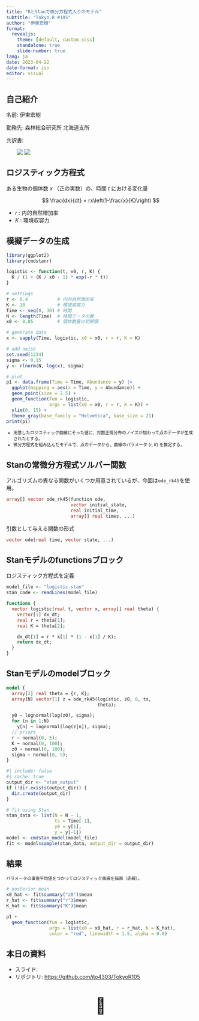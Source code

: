 ```yaml
---
title: "RとStanで微分方程式入りのモデル"
subtitle: "Tokyo.R #105"
author: "伊東宏樹"
format:
  revealjs:
    theme: [default, custom.scss]
    standalone: true
    slide-number: true
lang: ja
date: 2023-04-22
date-format: iso
editor: visual
---
```


## 自己紹介

::: {style="margin-top: 1em; text-align: left;"}
名前: 伊東宏樹

勤務先: 森林総合研究所 北海道支所

共訳書:

::: {style="margin-left: 2em; text-align: left;"}
[![](https://www.hanmoto.com/bd/img/9784320057807.jpg){fig-alt="BUGSで学ぶ階層モデリング入門" style="vertical-align: top;"}](https://www.hanmoto.com/bd/isbn/9784320057807) [![](https://www.hanmoto.com/bd/img/9784320058149.jpg){fig-alt="生態学のための階層モデリング" style="vertical-align: top;"}](https://www.hanmoto.com/bd/isbn/9784320058149)
:::
:::

## ロジスティック方程式

::: {style="margin-top: 1em;"}
ある生物の個体数 *x* （正の実数）の、時間 *t* における変化量
:::

$$
\frac{dx}{dt} = rx\left(1-\frac{x}{K}\right)
$$

-   *r* : 内的自然増加率
-   *K* : 環境収容力

## 模擬データの生成

```r
library(ggplot2)
library(cmdstanr)

logistic <- function(t, x0, r, K) {
  K / (1 + (K / x0 - 1) * exp(-r * t))
}

# settings
r <- 0.4           # 内的自然増加率
K <- 10            # 環境収容力
Time <- seq(0, 30) # 時間
N <- length(Time)  # 時間データの数
x0 <- 0.05         # 個体数量の初期値

# generate data
x <- sapply(Time, logistic, x0 = x0, r = r, K = K)

# add noise
set.seed(1234)
sigma <- 0.15
y <- rlnorm(N, log(x), sigma)

# plot
p1 <- data.frame(Time = Time, Abundance = y) |>
  ggplot(mapping = aes(x = Time, y = Abundance)) +
  geom_point(size = 2.5) +
  geom_function(fun = logistic,
                args = list(x0 = x0, r = r, K = K)) +
  ylim(0, 15) +
  theme_gray(base_family = "Helvetica", base_size = 21)
print(p1)
```

::: {style="font-size: 80%;"}
-   用意したロジスティック曲線にそった値に、対数正規分布のノイズが加わって点のデータが生成されたとする。
-   微分方程式を組み込んだモデルで、点のデータから、曲線のパラメータ (*r*, *K*) を推定する。
:::

## Stanの常微分方程式ソルバー関数

::: {style="margin-top: 1em;"}
アルゴリズムの異なる関数がいくつか用意されているが、今回は`ode_rk45`を使用。
:::

``` stan
array[] vector ode_rk45(function ode, 
                        vector initial_state,
                        real initial_time,
                        array[] real times, ...)
```

::: {style="margin-top: 1em;"}
引数として与える関数の形式
:::

``` stan
vector ode(real time, vector state, ...)
```

## Stanモデルのfunctionsブロック

::: {style="margin-top: 1em;"}
ロジスティック方程式を定義
:::

```r
model_file <- "logistic.stan"
stan_code <- readLines(model_file)
```

``` .stan
functions {
  vector logistic(real t, vector x, array[] real theta) {
    vector[1] dx_dt;
    real r = theta[1];
    real K = theta[2];

    dx_dt[1] = r * x[1] * (1 - x[1] / K);
    return dx_dt;
  }
}
```

## Stanモデルのmodelブロック

``` .stan
model {
  array[2] real theta = {r, K};
  array[N] vector[1] z = ode_rk45(logistic, z0, 0, ts,
                                  theta);

  y0 ~ lognormal(log(z0), sigma);
  for (n in 1:N)
    y[n] ~ lognormal(log(z[n]), sigma);
  // priors
  r ~ normal(0, 5);
  K ~ normal(0, 100);
  z0 ~ normal(0, 100);
  sigma ~ normal(0, 5);
}
```

```r
#| include: false
#| cache: true
output_dir <- "stan_output"
if (!dir.exists(output_dir)) {
  dir.create(output_dir)
}

# fit using Stan
stan_data <- list(N = N - 1,
                  ts = Time[-1],
                  y0 = y[1],
                  y = y[-1])
model <- cmdstan_model(model_file)
fit <- model$sample(stan_data, output_dir = output_dir)
```

## 結果

::: {style="font-size: 80%;"}
パラメータの事後平均値をつかってロジスティック曲線を描画（赤線）。
:::

```r
# posterior mean
x0_hat <- fit$summary("z0")$mean
r_hat <- fit$summary("r")$mean
K_hat <- fit$summary("K")$mean

p1 +
  geom_function(fun = logistic,
                args = list(x0 = x0_hat, r = r_hat, K = K_hat),
                color = "red", linewidth = 1.5, alpha = 0.8)
```

## 本日の資料

-   スライド:
-   リポジトリ: <https://github.com/ito4303/TokyoR105>

::: {style="text-align: center; font-size: 300%;"}
🥳
:::
